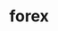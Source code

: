 # forex


<ul className="grid grid-cols-1 md:grid-cols-2 lg:grid-cols-3 xl:grid-cols-4 gap-4 -ml-6">
<ReferenceCard
    title="load"
    description="Forex Intraday Price."
    url="/platform/reference/forex/load"
    command="true"
/>
<ReferenceCard
    title="pairs"
    description="Forex Available Pairs."
    url="/platform/reference/forex/pairs"
    command="true"
/>
</ul>
